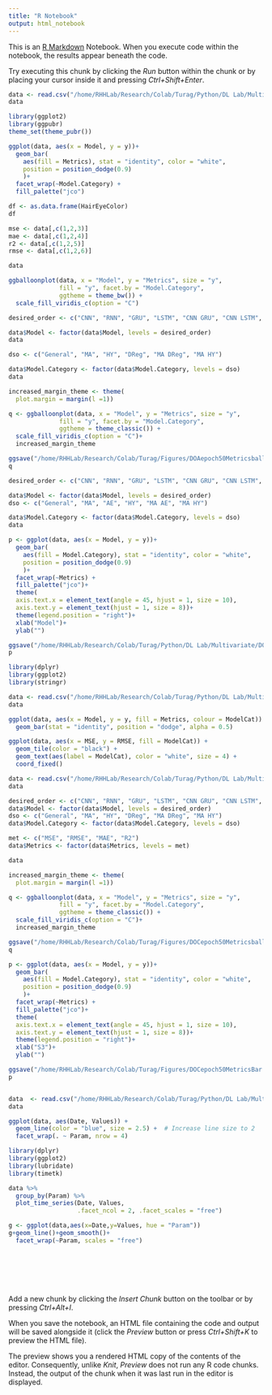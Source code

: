 ```yaml
---
title: "R Notebook"
output: html_notebook
---
```


This is an [R Markdown](http://rmarkdown.rstudio.com) Notebook. When you execute code within the notebook, the results appear beneath the code. 

Try executing this chunk by clicking the *Run* button within the chunk or by placing your cursor inside it and pressing *Ctrl+Shift+Enter*. 

```r
data <- read.csv("/home/RHHLab/Research/Colab/Turag/Python/DL Lab/Multivariate/DOA/epochs50/metrics.csv")
data
```


```r
library(ggplot2)
library(ggpubr)
theme_set(theme_pubr())
```


```r
ggplot(data, aes(x = Model, y = y))+
  geom_bar(
    aes(fill = Metrics), stat = "identity", color = "white",
    position = position_dodge(0.9)
    )+
  facet_wrap(~Model.Category) + 
  fill_palette("jco")
```


```r
df <- as.data.frame(HairEyeColor)
df
```


```r
mse <- data[,c(1,2,3)]
mae <- data[,c(1,2,4)]
r2 <- data[,c(1,2,5)]
rmse <- data[,c(1,2,6)]

data
```


```r
ggballoonplot(data, x = "Model", y = "Metrics", size = "y",
              fill = "y", facet.by = "Model.Category",
              ggtheme = theme_bw()) +
  scale_fill_viridis_c(option = "C")
```


```r
desired_order <- c("CNN", "RNN", "GRU", "LSTM", "CNN GRU", "CNN LSTM", "RNN GRU", "RNN LSTM", "CNN RNN GRU", "LSTM RNN GRU")

data$Model <- factor(data$Model, levels = desired_order)
data
```
```r
dso <- c("General", "MA", "HY", "DReg", "MA DReg", "MA HY")

data$Model.Category <- factor(data$Model.Category, levels = dso)
data
```


```r
increased_margin_theme <- theme(
  plot.margin = margin(l =1))

q <- ggballoonplot(data, x = "Model", y = "Metrics", size = "y",
              fill = "y", facet.by = "Model.Category",
              ggtheme = theme_classic()) +
  scale_fill_viridis_c(option = "C")+
  increased_margin_theme

ggsave("/home/RHHLab/Research/Colab/Turag/Figures/DOAepoch50Metricsballoon.png", plot = q,height = 6.5, width = 9, units = "in", dpi = 1000)
q
```


```r
desired_order <- c("CNN", "RNN", "GRU", "LSTM", "CNN GRU", "CNN LSTM", "RNN GRU", "RNN LSTM", "CNN RNN GRU", "LSTM RNN GRU")

data$Model <- factor(data$Model, levels = desired_order)
dso <- c("General", "MA", "AE", "HY", "MA AE", "MA HY")

data$Model.Category <- factor(data$Model.Category, levels = dso)
data
```


```r
p <- ggplot(data, aes(x = Model, y = y))+
  geom_bar(
    aes(fill = Model.Category), stat = "identity", color = "white",
    position = position_dodge(0.9)
    )+
  facet_wrap(~Metrics) + 
  fill_palette("jco")+
  theme(
  axis.text.x = element_text(angle = 45, hjust = 1, size = 10),
  axis.text.y = element_text(hjust = 1, size = 8))+
  theme(legend.position = "right")+
  xlab("Model")+
  ylab("")

ggsave("/home/RHHLab/Research/Colab/Turag/Python/DL Lab/Multivariate/DOA/epoch50Metrics.png", plot = p,height = 6.5, width = 9, units = "in", dpi = 1000)
p
```

```r
library(dplyr)
library(ggplot2)
library(stringr)
```

```r
data <- read.csv("/home/RHHLab/Research/Colab/Turag/Python/DL Lab/Multivariate/DOA/epochs100/metricsT.csv")
data
```

```r
ggplot(data, aes(x = Model, y = y, fill = Metrics, colour = ModelCat)) + 
  geom_bar(stat = "identity", position = "dodge", alpha = 0.5)
```

```r
ggplot(data, aes(x = MSE, y = RMSE, fill = ModelCat)) +
  geom_tile(color = "black") +
  geom_text(aes(label = ModelCat), color = "white", size = 4) +
  coord_fixed()
```
```r
data <- read.csv("/home/RHHLab/Research/Colab/Turag/Python/DL Lab/Multivariate/DOC/epochs50/metrics.csv")
data
```

```r
desired_order <- c("CNN", "RNN", "GRU", "LSTM", "CNN GRU", "CNN LSTM", "RNN GRU", "RNN LSTM", "CNN RNN GRU", "LSTM RNN GRU")
data$Model <- factor(data$Model, levels = desired_order)
dso <- c("General", "MA", "HY", "DReg", "MA DReg", "MA HY")
data$Model.Category <- factor(data$Model.Category, levels = dso)

met <- c("MSE", "RMSE", "MAE", "R2")
data$Metrics <- factor(data$Metrics, levels = met)

data

```

```r
increased_margin_theme <- theme(
  plot.margin = margin(l =1))

q <- ggballoonplot(data, x = "Model", y = "Metrics", size = "y",
              fill = "y", facet.by = "Model.Category",
              ggtheme = theme_classic()) +
  scale_fill_viridis_c(option = "C")+
  increased_margin_theme

ggsave("/home/RHHLab/Research/Colab/Turag/Figures/DOCepoch50Metricsballoon.png", plot = q,height = 6.5, width = 9, units = "in", dpi = 1000)
q
```

```r
p <- ggplot(data, aes(x = Model, y = y))+
  geom_bar(
    aes(fill = Model.Category), stat = "identity", color = "white",
    position = position_dodge(0.9)
    )+
  facet_wrap(~Metrics) + 
  fill_palette("jco")+
  theme(
  axis.text.x = element_text(angle = 45, hjust = 1, size = 10),
  axis.text.y = element_text(hjust = 1, size = 8))+
  theme(legend.position = "right")+
  xlab("S3")+
  ylab("")

ggsave("/home/RHHLab/Research/Colab/Turag/Figures/DOCepoch50MetricsBar.png", plot = p,height = 6.5, width = 9, units = "in", dpi = 1000)
p
```

```r

```

```r
data  <- read.csv("/home/RHHLab/Research/Colab/Turag/Python/DL Lab/Multivariate/DOA/data/TimeSeriesDataA.csv")
data
```

```r
ggplot(data, aes(Date, Values)) +                                     
  geom_line(color = "blue", size = 2.5) +  # Increase line size to 2
  facet_wrap(. ~ Param, nrow = 4)
```

```r
library(dplyr)
library(ggplot2)
library(lubridate)
library(timetk)
```

```r
data %>%
  group_by(Param) %>%
  plot_time_series(Date, Values, 
                   .facet_ncol = 2, .facet_scales = "free")
```

```r
g <- ggplot(data,aes(x=Date,y=Values, hue = "Param"))
g+geom_line()+geom_smooth()+
  facet_wrap(~Param, scales = "free")
```

```r

```

```r

```

```r

```

```r

```

```r

```

```r

```

Add a new chunk by clicking the *Insert Chunk* button on the toolbar or by pressing *Ctrl+Alt+I*.

When you save the notebook, an HTML file containing the code and output will be saved alongside it (click the *Preview* button or press *Ctrl+Shift+K* to preview the HTML file).

The preview shows you a rendered HTML copy of the contents of the editor. Consequently, unlike *Knit*, *Preview* does not run any R code chunks. Instead, the output of the chunk when it was last run in the editor is displayed.
